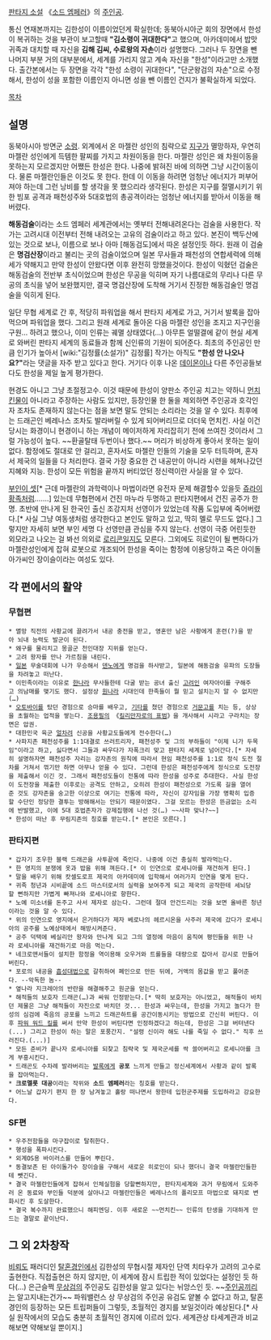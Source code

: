 [[판타지 소설]] 《[[소드 엠페러]]》의 [[주인공]].

통신 연재본까지는 김한성이 이름이었던게 확실한데; 동북아시아군 회의 장면에서 한성이 복귀하는 것을 부관이 보고할때 '''"김소령이 귀대한다"'''고 했으며, 아카데미에서 밥맛 귀족과 대치할 때 자신을 '''김해 김씨, 수로왕의 자손'''이라 설명했다. 그러나 두 장면을 뺀 나머지 부분 거의 대부분에서, 세계를 가리지 않고 계속 자신을 "한성"이라고만 소개했다. 출간본에서는 두 장면을 각각 "한성 소령이 귀대한다", "단군왕검의 자손"으로 수정해서, 한성이 성을 포함한 이름인지 아니면 성을 뺀 이름인 건지가 불확실하게 되었다.

[[목차]]

== 설명 ==
동북아시아 방면군 [[소령]]. 외계에서 온 마젤란 성인의 침략으로 [[지구]]가 멸망하자, 우연히 마젤란 성인에게 득템한 팔찌를 가지고 차원이동을 한다. 마젤란 성인은 왜 차원이동을 못하는지 모르겠지만 어쨌든 한성은 한다. 나중에 밝혀진 바에 의하면 그냥 시간이동이다. 물론 마젤란인들은 이것도 못 한다. 한데 이 이동을 하려면 엄청난 에너지가 퍼부어져야 하는데 그런 낭비를 할 생각을 못 했으리라 생각된다. 한성은 지구를 절멸시키기 위한 빔포 공격과 패천성주와 5대호법의 총공격이라는 엄청난 에너지를 받아서 이동을 해버렸다.

'''해동검술'''이라는 소드 엠페러 세계관에서는 옛부터 전해내려온다는 검술을 사용한다. 작가는 고려시대 이전부터 전해 내려오는 고유의 검술이라고 하고 있다. 본진이 백두산에 있는 것으로 보나, 이름으로 보나 아마 [해동검도]에서 따온 설정인듯 하다. 원래 이 검술은 '''명검산장'''이라고 불리는 곳의 검술이었으며 일본 무사들과 패천성의 연합세력에 의해 세가 약해지고 만약 한성이 안왔다면 이후 완전히 망했을것이다. 한성이 익혔던 검술은 해동검술의 전반부 초식이었으며 한성은 무공을 익히며 자기 나름대로의 무리나 다른 무공의 초식을 넣어 보완했지만, 결국 명검산장에 도착해 거기서 진정한 해동검술인 명검술을 익히게 된다.

일단 무협 세계로 간 후, 적당히 파워업을 해서 판타지 세계로 가고, 거기서 발록을 잡아먹으며 파워업을 했다. 그리고 원래 세계로 돌아온 다음 마젤란 성인을 조지고 지구인을 구원… 하려고 했으나, 이미 인류는 궤멸 상태였다(…) 아무튼 얼떨결에 같이 현실 세계로 와버린 판타지 세계의 동료들과 함께 신인류의 기원이 되어준다. 최초의 주인공인 만큼 인기가 높아서 [wiki:"김정률(소설가)" 김정률] 작가는 아직도 '''"한성 안 나오나요?"'''라는 댓글을 자주 받고 있다고 한다. 거기다 이후 나온 [[데이몬]]이나 다른 주인공들보다도 한성을 제일 높게 평가한다.

현경도 아니고 그냥 초절정고수. 이것 때문에 한성이 양판소 주인공 치고는 약하니 [[먼치킨]]물이 아니라고 주장하는 사람도 있지만, 등장인물 한 둘을 제외하면 주인공과 호각인 자 조차도 존재하지 않는다는 점을 보면 말도 안되는 소리라는 것을 알 수 있다. 최후에는 드래곤인 베레나스 조차도 발라버릴 수 있게 되어버리므로 더더욱 먼치킨. 사실 이건 당시는 화경이니 현경이니 하는 개념이 메이저하게 자리잡히기 전에 쓰여진 것이라서 그럴 가능성이 높다. ~~환골탈태 두번이나 했다.~~ 머리가 비상하게 좋아서 못하는 일이 없다. 함정에도 절대로 안 걸리고, 혼자서도 마젤란 인들의 기술을 모두 터득하며, 혼자서 제국의 일들을 다 처리한다. 결국 가장 중요한 건 내공만이 아니라 시련을 헤쳐나갔던 지혜와 지능. 한성이 모든 위험을 끝까지 버티었던 정신력이란 사실을 알 수 있다.

[http://web.humoruniv.com/board/humor/read.html?table=moofama&st=subject&sk=김정률&searchday=all&pg=0&number=6724 부인이 셋][* 근데 마젤란의 과학력이나 마법이라면 유전자 문제 해결할수 있을듯 [[쥬라이]]황족처럼…….] 있는데 무협편에서 건진 마누라 두명하고 판타지편에서 건진 공주가 한명. 초반에 만나게 된 한국인 출신 조강지처 선영이가 있었는데 작품 도입부에 죽어버렸다.[* 사실 그냥 여동생처럼 생각한다고 본인도 말하고 있고, 딱히 멜로 무드도 없다.] 그렇지만 자세히 보면 부인 세명 다 선영만큼 관심을 주지 않는다. 선영이 극중 어린듯한 외모라고 나오는 걸 봐선 의외로 [[로리콘]]일지도 모른다. 그외에도 히로인이 될 뻔하다가 마젤란성인에게 잡혀 로봇으로 개조되어 한성을 죽이는 함정에 이용당하고 죽은 아이돌 아가씨인 장이슬이라는 여성도 있다.

== 각 편에서의 활약 ==
=== 무협편 ===
 * 멸망 직전의 사황교에 끌려가서 내공 충전을 받고, 영혼만 남은 사황에게 훈련(?)을 받아 뇌내 능력도 발군이 된다.
 * 왜구를 물리치고 몽골군 천인대장 지위를 얻는다.
 * 고려 왕자를 만나 가르침을 내린다.
 * [[일본]] 무술대회에 나가 우승해서 [[덴노]]에게 명검을 하사받고, 일본에 해동검술 유파의 도장들을 차려놓고 떠난다.
 * 이민족이라는 이유로 [[한]]나라 무사들한테 다굴 받는 공녀 출신 [[고려]]인 여자아이를 구해주고 의남매를 맺기도 했다. 설정상 [[원]]나라 시대인데 한족들이 뭘 믿고 설치는지 알 수 없지만(…)
 * [[오토바이]]를 탔던 경험으로 승마를 배우고, [[기타]]를 쳤던 경험으로 [[거문고]]를 치는 등, 상상을 초월하는 업적을 쌓는다. [[조용필]]의 《[[킬리만자로의 표범]]》을 개사해서 시라고 구라치는 장면은 압권.
 * 대한민국 육군 [[얼차려]] 신공을 사황교도들에게 전수한다(…)
 * 사파지존 패천성주를 1:1대결로 쓰러트리자, 패천성주 및 그의 부하들이 "이제 니가 두목임"이라고 하고, 싫다면서 그들과 싸우다가 자폭크리 맞고 판타지 세계로 넘어간다.[* 자세히 설명하자면 패천성주 자리는 강자존의 원칙에 따라서 현임 패천성주를 1:1로 정식 도전 절차를 거쳐서 꺾기만 하면 아무나 얻을 수 있다. 그런데 한성은 패천성주에게 정식으로 도전장을 제출해서 이긴 것. 그래서 패천성도들이 전통에 따라 한성을 성주로 추대한다. 사실 한성이 도전장을 제출한 이후로는 공격도 안하고, 오히려 한성이 패천성으로 가도록 길을 열어준 것도 강자존을 숭고한 이상으로 여기는 전통에 따라, 자신이 강자임을 가장 명확히 입증할 수단인 정당한 결투는 방해해서는 안되기 때문이였다. 그걸 모르는 한성은 뜬금없는 소리에 반발했고, 이에 5대 호법존자가 강제집행에 나선 것(…) ~~사파 맞나?~~]
 * 한성이 떠난 후 무림지존의 칭호를 받는다.[* 본인은 모른다.]

=== 판타지편 ===
 * 갑자기 조우한 블랙 드래곤을 사투끝에 죽인다. 나중에 이건 충실히 발라먹는다.
 * 한 영지의 분쟁에 옷과 밥을 위해 껴든다.[* 이 인연으로 로세니아를 재건하게 된다.]
 * 말을 배우기 위해 캇셀도로프 제국의 아카데미에 입학해서 여러가지 인연을 맺게 된다.
 * 귀족 청년과 시비끝에 소드 마스터로서의 실력을 보여주게 되고 제국의 공작한테 세뇌당할 뻔하지만 가볍게 빠져나와 로세니아로 향한다.
 * 노예 미소녀를 돈주고 사서 제자로 삼는다. 그런데 절대 안건드리는 것을 보면 올바른 청년이라는 것을 알 수 있다.
 * 위의 인연으로 영지에서 은거하다가 제자 베로나의 헤르시온을 사주러 제국에 갔다가 로세니아의 공주를 노예상태에서 해방시켜준다.
 * 공주 덕택에 베실리안 왕자와 만나게 되고 그의 열정에 마음이 움직여 평민들을 위한 나라 로세니아를 재건하기로 마음 먹는다.
 * 네크로맨서들이 설치한 함정을 역이용해 오우거와 트롤들을 대량으로 잡아서 강시로 만들어버린다.
 * 포로의 내공을 [[흡성대법]]으로 갈취하여 폐인으로 만든 뒤에, 거액의 몸값을 받고 풀어준다. --악독한 놈--
 * 옆나라 지크레아의 반란을 해결해주고 원군을 얻는다.
 * 해적들의 보호자 드래곤(…)과 싸워 인정받는다.[* 딱히 보호자는 아니었고, 해적들이 바치던 제물은 그냥 해적들이 자진으로 바치던 것... 한성과 싸우는데, 한성을 가지고 놀다가 한성의 심검에 죽음의 공포를 느끼고 드래곤하트를 공간이동시키는 방법으로 간신히 버틴다. 이후 [[파워 워드 킬]]를 써서 만약 한성이 버틴다면 인정하겠다고 하는데, 한성은 그걸 버텨낸다(...) 그리고 한성이 하는 말은 포풍간지. "설령 신이라 해도 나를 죽일 수 없다." 직후 쓰러진다.(...)]
 * 모든 준비가 끝나자 로세니아를 되찾고 침략국 및 제국군세를 싹 쓸어버리고 로세니아를 크게 부흥시킨다.
 * 드래곤도 수차례 발라버리는 [[발록]]에게 '''공포''' 느끼게 만들고 정신세계에서 사황과 같이 발록을 잡아먹는다.
 * '''크로멜롯 대공'''이라는 작위와 '''소드 엠페러'''라는 칭호를 받는다.
 * 어느날 갑자기 편지 한 장 남겨놓고 홀랑 떠나면서 왕한테 입헌군주제를 도입하라고 강요한다.

=== SF편 ===
 * 우주전함들을 마구잡이로 탈취한다.
 * 행성을 폭파시킨다.
 * 외계OS용 바이러스를 만들어 뿌린다.
 * 동결보존 된 아이돌가수 장이슬을 구해서 새로운 히로인이 되나 했더니 결국 마젤란인들한테 뺏긴다.
 * 결국 마젤란인들에게 잡혀서 인체실험을 당할뻔하지만, 판타지세계와 과거 무림에서 도와주러 온 동료와 부인들 덕분에 살아나고 마젤란인들은 베레나스의 폴리모프 마법으로 돼지로 변화시킨 후 도살한다.
 * 결국 복수까지 완료했으니 해피엔딩. 이후 새로운 ~~먼치킨~~ 인류의 탄생을 기대하게 만드는 결말로 끝이난다.


== 그 외 2차창작 ==
[[비뢰도]] 패러디인 [[탈혼경인]]에서 김한성의 무협시절 제자인 단역 치타우가 고려의 고수로 출현한다. 직접출현은 하지 않지만, 이 세계에 잠시 트립한 적이 있었다는 설정인 듯 하다(…) 은근슬쩍 [[무상검]]의 주인공도 김한성을 알고 있다는 뉘앙스인 듯. ~~[[주인공]]끼리는 알고지내는건가~~ 파워밸런스 상 무상검의 주인공 유검도 얕볼 수 없다고 하고, 탈혼경인의 등장하는 모든 트립퍼들이 그렇듯, 초월적인 경지를 보일것이라 예상된다.[* 사실 원작에서의 모습도 충분히 초월적인 경지에 이르러 있다. 세계관상 타세계관과 비교해보면 약해보일 뿐이지.]
